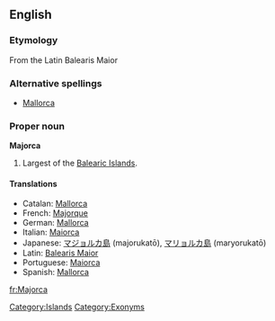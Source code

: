 ==English==

===Etymology===
From the Latin Balearis Maior

===Alternative spellings===
*[[Mallorca]]

===Proper noun===
'''Majorca'''
# Largest of the [[Balearic Islands]].

====Translations====
{{top}}
* Catalan: [[Mallorca]]
* French: [[Majorque]]
* German: [[Mallorca]] {{n}}
* Italian: [[Maiorca]] {{f}}
* Japanese: [[マジョルカ島]] (majorukatō), [[マリョルカ島]] (maryorukatō)
* Latin: [[Balearis Maior]]
* Portuguese: [[Maiorca]]
* Spanish: [[Mallorca]] {{f}}
{{bottom}}



[[Category:Islands]]
[[Category:Exonyms]]

[[fr:Majorca]]